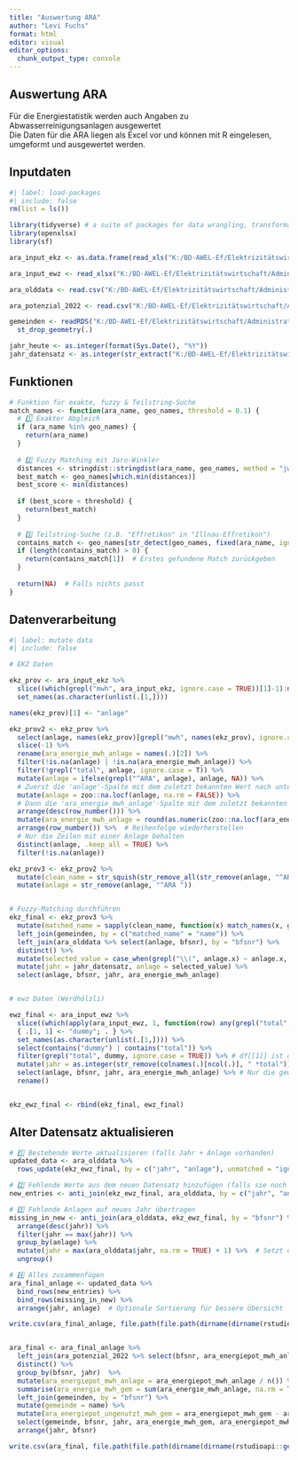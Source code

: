 ```yaml
---
title: "Auswertung ARA"
author: "Levi Fuchs"
format: html
editor: visual
editor_options: 
  chunk_output_type: console
---
```


## Auswertung ARA

Für die Energiestatistik werden auch Angaben zu Abwasserreinigungsanlagen ausgewertet<br> Die Daten für die ARA liegen als Excel vor und können mit R eingelesen, umgeformt und ausgewertet werden.

## Inputdaten

```r
#| label: load-packages
#| include: false
rm(list = ls())

library(tidyverse) # a suite of packages for data wrangling, transformation, plotting, ...
library(openxlsx)
library(sf)

ara_input_ekz <- as.data.frame(read_xls("K:/BD-AWEL-Ef/Elektrizitätswirtschaft/Administration/Praktikum/Levi_Fuchs/Projekte/Energiestatistik_neu/R_Project/ARA/AWEL_2024_Frau_Baumann.xls", sheet = "Zusammenfassung_fuer_Kunden"))

ara_input_ewz <- read_xlsx("K:/BD-AWEL-Ef/Elektrizitätswirtschaft/Administration/Praktikum/Levi_Fuchs/Projekte/Energiestatistik_neu/R_Project/ARA/Gelieferte Energiemengen aus gereinigtem Abwasser EDL.xlsx")

ara_olddata <- read.csv("K:/BD-AWEL-Ef/Elektrizitätswirtschaft/Administration/Praktikum/Levi_Fuchs/Projekte/Energiestatistik_neu/R_Project/ARA/ara_final_anlage.csv", sep=";")

ara_potenzial_2022 <- read.csv("K:/BD-AWEL-Ef/Elektrizitätswirtschaft/Administration/Praktikum/Levi_Fuchs/Projekte/Energiestatistik_neu/R_Project/ARA/ara_potenzial_2022.csv", sep=";")

gemeinden <- readRDS("K:/BD-AWEL-Ef/Elektrizitätswirtschaft/Administration/Praktikum/Levi_Fuchs/Projekte/Energiestatistik_neu/R_Project/Gemeinden/gemeinden_zh.rds") %>%
  st_drop_geometry(.)

jahr_heute <- as.integer(format(Sys.Date(), "%Y"))
jahr_datensatz <- as.integer(str_extract("K:/BD-AWEL-Ef/Elektrizitätswirtschaft/Administration/Praktikum/Levi_Fuchs/Projekte/Energiestatistik_neu/R_Project/ARA/AWEL_2024_Frau_Baumann.xlsx", "\\d+"))
```

## Funktionen

```r

# Funktion für exakte, fuzzy & Teilstring-Suche
match_names <- function(ara_name, geo_names, threshold = 0.1) {
  # 1️⃣ Exakter Abgleich
  if (ara_name %in% geo_names) {
    return(ara_name)
  }
  
  # 2️⃣ Fuzzy Matching mit Jaro-Winkler
  distances <- stringdist::stringdist(ara_name, geo_names, method = "jw")
  best_match <- geo_names[which.min(distances)]
  best_score <- min(distances)
  
  if (best_score < threshold) {
    return(best_match)
  }
  
  # 3️⃣ Teilstring-Suche (z.B. "Effretikon" in "Illnau-Effretikon")
  contains_match <- geo_names[str_detect(geo_names, fixed(ara_name, ignore_case = TRUE))]
  if (length(contains_match) > 0) {
    return(contains_match[1])  # Erstes gefundene Match zurückgeben
  }
  
  return(NA)  # Falls nichts passt
}
```

## Datenverarbeitung

```r
#| label: mutate data
#| include: false

# EKZ Daten

ekz_prov <- ara_input_ekz %>%
  slice((which(grepl("mwh", ara_input_ekz, ignore.case = TRUE))[1]-1):n()) %>%
  set_names(as.character(unlist(.[1,])))

names(ekz_prov)[1] <- "anlage"

ekz_prov2 <- ekz_prov %>% 
  select(anlage, names(ekz_prov)[grepl("mwh", names(ekz_prov), ignore.case = TRUE)]) %>%
  slice(-1) %>%
  rename(ara_energie_mwh_anlage = names(.)[2]) %>%
  filter(!is.na(anlage) | !is.na(ara_energie_mwh_anlage)) %>%
  filter(!grepl("total", anlage, ignore.case = T)) %>%
  mutate(anlage = ifelse(grepl("^ARA", anlage), anlage, NA)) %>%
  # Zuerst die 'anlage'-Spalte mit dem zuletzt bekannten Wert nach unten füllen
  mutate(anlage = zoo::na.locf(anlage, na.rm = FALSE)) %>%
  # Dann die 'ara_energie_mwh_anlage'-Spalte mit dem zuletzt bekannten Wert nach oben füllen
  arrange(desc(row_number())) %>%
  mutate(ara_energie_mwh_anlage = round(as.numeric(zoo::na.locf(ara_energie_mwh_anlage, na.rm = FALSE)),0)) %>%
  arrange(row_number()) %>%  # Reihenfolge wiederherstellen
  # Nur die Zeilen mit einer Anlage behalten
  distinct(anlage, .keep_all = TRUE) %>%
  filter(!is.na(anlage))

ekz_prov3 <- ekz_prov2 %>%
  mutate(clean_name = str_squish(str_remove_all(str_remove(anlage, "^ARA "), "\\(.*\\)"))) %>%
  mutate(anlage = str_remove(anlage, "^ARA "))


# Fuzzy-Matching durchführen
ekz_final <- ekz_prov3 %>%
  mutate(matched_name = sapply(clean_name, function(x) match_names(x, gemeinden$name, threshold = 0.1))) %>% # Join mit dem BFS-Nummern-Datensatz
  left_join(gemeinden, by = c("matched_name" = "name")) %>%
  left_join(ara_olddata %>% select(anlage, bfsnr), by = "bfsnr") %>%
  distinct() %>%
  mutate(selected_value = case_when(grepl("\\(", anlage.x) ~ anlage.x, grepl("\\(", anlage.y) ~ anlage.y, TRUE ~ coalesce(anlage.x, anlage.y))) %>%
  mutate(jahr = jahr_datensatz, anlage = selected_value) %>%
  select(anlage, bfsnr, jahr, ara_energie_mwh_anlage)


# ewz Daten (Werdhölzli)

ewz_final <- ara_input_ewz %>%
  slice((which(apply(ara_input_ewz, 1, function(row) any(grepl("total", row, ignore.case = TRUE))))[1]):n()) %>%
  { .[1, 1] <- "dummy"; . } %>%
  set_names(as.character(unlist(.[1,]))) %>%
  select(contains("dummy") | contains("total")) %>%
  filter(grepl("total", dummy, ignore.case = TRUE)) %>% # df[[1]] ist die erste Spalte 
  mutate(jahr = as.integer(str_remove(colnames(.)[ncol(.)], " *total")), ara_energie_mwh_anlage = as.numeric(.[[ncol(.) - 1]]), anlage = "Zürich (Werdhölzli)", bfsnr = 261) %>%  # .[[ncol(.)]] greift auf die letzte Spalte zu
  select(anlage, bfsnr, jahr, ara_energie_mwh_anlage) %>% # Nur die gewünschten Spalten behalten
  rename()


ekz_ewz_final <- rbind(ekz_final, ewz_final) 
```

## Alter Datensatz aktualisieren

```r


# 1️⃣ Bestehende Werte aktualisieren (falls Jahr + Anlage vorhanden)
updated_data <- ara_olddata %>%
  rows_update(ekz_ewz_final, by = c("jahr", "anlage"), unmatched = "ignore")  

# 2️⃣ Fehlende Werte aus dem neuen Datensatz hinzufügen (falls sie noch nicht existieren)
new_entries <- anti_join(ekz_ewz_final, ara_olddata, by = c("jahr", "anlage"))

# 3️⃣ Fehlende Anlagen auf neues Jahr übertragen
missing_in_new <- anti_join(ara_olddata, ekz_ewz_final, by = "bfsnr") %>%
  arrange(desc(jahr)) %>%
  filter(jahr == max(jahr)) %>%
  group_by(anlage) %>%  
  mutate(jahr = max(ara_olddata$jahr, na.rm = TRUE) + 1) %>%  # Setzt das letzte verfügbare Jahr aus ara_olddata
  ungroup()

# 4️⃣ Alles zusammenfügen
ara_final_anlage <- updated_data %>%
  bind_rows(new_entries) %>%
  bind_rows(missing_in_new) %>%
  arrange(jahr, anlage)  # Optionale Sortierung für bessere Übersicht

write.csv(ara_final_anlage, file.path(file.path(dirname(dirname(rstudioapi::getActiveDocumentContext()$path)), "data", "output"), "ara_anlagen.csv"), row.names = FALSE)


ara_final <- ara_final_anlage %>%
  left_join(ara_potenzial_2022 %>% select(bfsnr, ara_energiepot_mwh_anlage), by = "bfsnr") %>%
  distinct() %>%
  group_by(bfsnr, jahr)  %>%
  mutate(ara_energiepot_mwh_anlage = ara_energiepot_mwh_anlage / n()) %>% 
  summarise(ara_energie_mwh_gem = sum(ara_energie_mwh_anlage, na.rm = TRUE), ara_energiepot_mwh_gem = sum(ara_energiepot_mwh_anlage, na.rm = TRUE), .groups = 'drop') %>%
  left_join(gemeinden, by = "bfsnr") %>%
  mutate(gemeinde = name) %>%
  mutate(ara_energiepot_ungenutzt_mwh_gem = ara_energiepot_mwh_gem - ara_energie_mwh_gem) %>%
  select(gemeinde, bfsnr, jahr, ara_energie_mwh_gem, ara_energiepot_mwh_gem, ara_energiepot_ungenutzt_mwh_gem) %>%
  arrange(jahr, bfsnr)

write.csv(ara_final, file.path(file.path(dirname(dirname(rstudioapi::getActiveDocumentContext()$path)), "data", "output"), "ara.csv"), row.names = FALSE)
```

